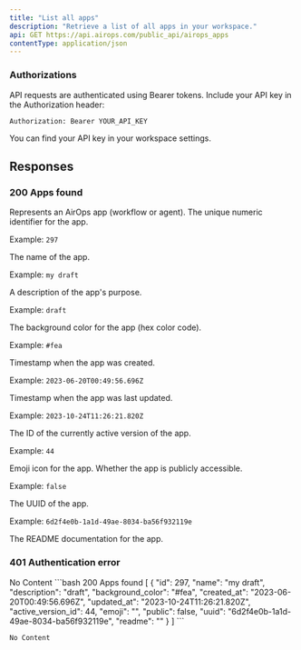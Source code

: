 ```yaml
---
title: "List all apps"
description: "Retrieve a list of all apps in your workspace."
api: GET https://api.airops.com/public_api/airops_apps
contentType: application/json
---
```


### Authorizations
<ParamField header="Authorization" type="string" required>
API requests are authenticated using Bearer tokens. Include your API key in the Authorization header:

`Authorization: Bearer YOUR_API_KEY`

You can find your API key in your workspace settings.
</ParamField>

## Responses

### 200 Apps found

<Expandable title="Response body">
<ResponseField name="Response" type="object[]">
Represents an AirOps app (workflow or agent).
<Expandable title="properties">
<ResponseField name="id" type="integer">
The unique numeric identifier for the app.

Example: `297`
</ResponseField>

<ResponseField name="name" type="string">
The name of the app.

Example: `my draft`
</ResponseField>

<ResponseField name="description" type="string">
A description of the app's purpose.

Example: `draft`
</ResponseField>

<ResponseField name="background_color" type="string">
The background color for the app (hex color code).

Example: `#fea`
</ResponseField>

<ResponseField name="created_at" type="string" format="date-time">
Timestamp when the app was created.

Example: `2023-06-20T00:49:56.696Z`
</ResponseField>

<ResponseField name="updated_at" type="string" format="date-time">
Timestamp when the app was last updated.

Example: `2023-10-24T11:26:21.820Z`
</ResponseField>

<ResponseField name="active_version_id" type="integer">
The ID of the currently active version of the app.

Example: `44`
</ResponseField>

<ResponseField name="emoji" type="string">
Emoji icon for the app.
</ResponseField>

<ResponseField name="public" type="boolean">
Whether the app is publicly accessible.

Example: `false`
</ResponseField>

<ResponseField name="uuid" type="string" format="uuid">
The UUID of the app.

Example: `6d2f4e0b-1a1d-49ae-8034-ba56f932119e`
</ResponseField>

<ResponseField name="readme" type="string">
The README documentation for the app.
</ResponseField>
</Expandable>
</ResponseField>

</Expandable>

### 401 Authentication error
<Expandable>
No Content
</Expandable>

<ResponseExample>
```bash 200 Apps found
[
  {
    "id": 297,
    "name": "my draft",
    "description": "draft",
    "background_color": "#fea",
    "created_at": "2023-06-20T00:49:56.696Z",
    "updated_at": "2023-10-24T11:26:21.820Z",
    "active_version_id": 44,
    "emoji": "",
    "public": false,
    "uuid": "6d2f4e0b-1a1d-49ae-8034-ba56f932119e",
    "readme": ""
  }
]
```

```bash 401 Authentication error
No Content
```

</ResponseExample>
